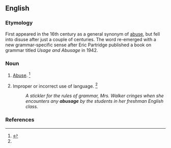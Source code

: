 ==English==

===Etymology===
First appeared in the 16th century as a general synonym of [[abuse]], but fell into disuse after just a couple of centuries. The word re-emerged with a new grammar-specific sense after Eric Partridge published a book on grammar titled ''Usage and Abusage'' in 1942.

===Noun===
{{en-noun|~}}

# {{lb|en|obsolete}} [[abuse|Abuse]]. {{defdate|Attested from the mid 16<sup>th</sup> century until the mid 17<sup>th</sup> century.}}<ref name=SOED>{{R:SOED5|page=10}}</ref>
# Improper or incorrect use of language. {{defdate|First attested in the mid 20th century.}}<ref name=SOED/>
#: ''A stickler for the rules of grammar, Mrs. Walker cringes when she encounters any '''abusage''' by the students in her freshman English class.''
<section begin="etymology"/>

===References===
<references/>